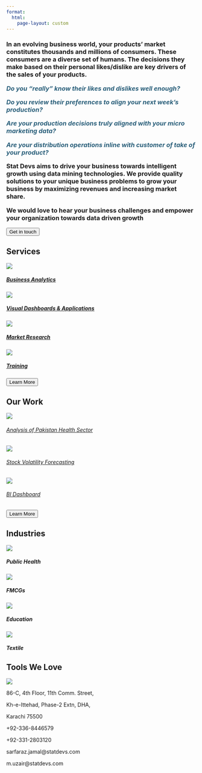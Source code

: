 ```yaml
---
format:
  html:
    page-layout: custom
---
```


::: home
:::

::: {#aboutus}
<h3>

In an evolving business world, your products' market constitutes thousands and millions of consumers. These consumers are a diverse set of humans. The decisions they make based on their personal likes/dislike are key drivers of the sales of your products.

<b style="color:#2a5f7a;"><i> Do you "really" know their likes and dislikes well enough?

Do you review their preferences to align your next week's production?

Are your production decisions truly aligned with your micro marketing data?

Are your distribution operations inline with customer of take of your product? </i></b>

Stat Devs aims to drive your business towards intelligent growth using data mining technologies. We provide quality solutions to your unique business problems to grow your business by maximizing revenues and increasing market share.

We would love to hear your business challenges and empower your organization towards data driven growth

</h3>
:::

::: {.button3}
<a href="consulting.qmd"> <button class="btn btn-outline-primary btn-lg">Get in touch</button> </a>
:::

::: {#our-expertise}
<h2>Services</h2>
:::

::: {.expert}

::: {.expertise}

<a href = "consulting.qmd"> 

::: {.cardimages}

<img src="images/1st-icon.png"/>

:::

<h5 class="card-title">Business Analytics</h5>

</a>

:::

::: {.expertise}

<a href = "consulting.qmd"> 

::: {.cardimages}

<img src="images/2nd-icon.png"/>

:::

<h5 class="card-title">Visual Dashboards & Applications</h5>

</a>

:::

::: {.expertise}

<a href = "consulting.qmd"> 

::: {.cardimages}

<img src="images/3rd-icon.png"/>

:::

<h5 class="card-title">Market Research</h5>

</a>

:::

::: {.expertise}

<a href = "training.qmd"> 

::: {.cardimages}

<img src="images/4th-icon.png"/>

:::

<h5 class="card-title">Training</h5>

</a>

:::
:::



::: {#button2}
<a href="consulting.qmd"> <button class="btn btn-outline-primary btn-lg">Learn More</button> </a>
:::

::: {#past-work}
<h2>Our Work</h2>


::: grid
::: g-col-4
<a href = "portfolio_presentation.qmd#health" target="_blank">

<img src="images/health.png"/>

<h6>Analysis of Pakistan Health Sector</h6>

</a>
:::

::: g-col-4
<a href = "portfolio_presentation.qmd#stock" target="_blank">

<img src="images/stock.png"/>

<h6>Stock Volatility Forecasting</h6>

</a>
:::

::: g-col-4
<a href = "portfolio_presentation.qmd#dashboard" target="_blank">

<img src="images/dashboard.png"/>

<h6>BI Dashboard</h6>

</a>
:::
:::
:::

::: {#button1}
<a href="portfolio.qmd"> <button class="btn btn-outline-primary btn-lg">Learn More</button> </a>
:::

::: {#industries}
<h2>Industries</h2>


::: grid
::: g-col-3
<img src="images/public-health.png"/>

<h5>Public Health</h5>
:::

::: g-col-3
<img src="images/fmcg.png"/>

<h5>FMCGs</h5>
:::

::: g-col-3
<img src="images/education.png"/>

<h5>Education</h5>
:::

::: g-col-3
<img src="images/textile.png"/>

<h5>Textile</h5>
:::
:::
:::


::: {#tools}
<h2>Tools We Love</h2>
:::

::: tools-image
<img src="images/tools.png"/>
:::

::: {#footer .grid}
::: {.contact .g-col-4}
<p>86-C, 4th Floor, 11th Comm. Street,</p>

<p>Kh-e-Ittehad, Phase-2 Extn, DHA,</p>

<p>Karachi 75500</p>
:::

::: {.contact .g-col-4}
<p>+92-336-8446579</p>

<p>+92-331-2803120</p>
:::

::: {.contact .g-col-4}
<p>sarfaraz.jamal\@statdevs.com</p>

<p>m.uzair\@statdevs.com</p>
:::
:::
